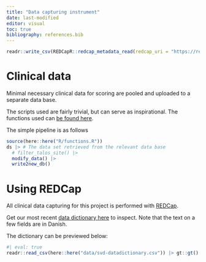 ```yaml
---
title: "Data capturing instrument"
date: last-modified
editor: visual
toc: true
bibliography: references.bib
---
```


```r
readr::write_csv(REDCapR::redcap_metadata_read(redcap_uri = "https://redcap.au.dk/api/",token = keyring::key_get("SVD_REDCAP_API"))$data,here::here("data/svd-datadictionary.csv"))
```

# Clinical data

Minimal necessary clinical data for scoring are pooled and uploaded to a
separate data base.

The scripts used are fairly trivial, but can serve as inspirational. The
functions used can [be found
here](https://raw.githubusercontent.com/agdamsbo/cSVD-burden-annotation-and-analysis-project/main/R/functions.R).

The simple pipeline is as follows

```r
source(here::here("R/functions.R"))
ds |> # The data set retrieved from the relevant data base
  # filter_talos_site() |>
  modify_data() |>
  write2new_db()
```

# Using REDCap

All clinical data capturing for this project is performed with
[REDCap](https://projectredcap.org/).

Get our most recent [data dictionary
here](https://raw.githubusercontent.com/agdamsbo/cSVD-burden-annotation-and-analysis-project/main/data/svd-datadictionary.csv)
to inspect. Note that the text on a few fields are in Danish.

The dictionary can be previewed below:

```r
#| eval: true
readr::read_csv(here::here("data/svd-datadictionary.csv")) |> gt::gt()
```

